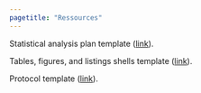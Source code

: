 ```yaml
---
pagetitle: "Ressources"
---
```


Statistical analysis plan template (<a href="https://www.jaeger-consulting.io/documents/statistical_analysis_plan_template.docx" download>link</a>).

Tables, figures, and listings shells template (<a href="https://www.jaeger-consulting.io/documents/tables_figures_listings_shells_template.docx" download>link</a>).

Protocol template (<a href="https://www.jaeger-consulting.io/documents/protocol_template.docx" download>link</a>).
